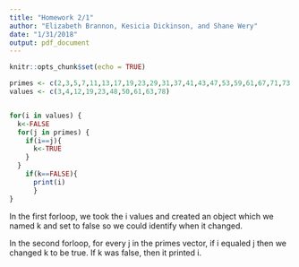 ```yaml
---
title: "Homework 2/1"
author: "Elizabeth Brannon, Kesicia Dickinson, and Shane Wery"
date: "1/31/2018"
output: pdf_document
---
```


```r
knitr::opts_chunk$set(echo = TRUE)
```

```r
primes <- c(2,3,5,7,11,13,17,19,23,29,31,37,41,43,47,53,59,61,67,71,73,79,83,89,97)
values <- c(3,4,12,19,23,48,50,61,63,78)


for(i in values) {
  k<-FALSE
  for(j in primes) {
    if(i==j){
      k<-TRUE
    }
  }
    if(k==FALSE){
      print(i)
      }
}

```
In the first forloop, we took the i values and created an object which we named k and set to false so we could identify when it changed. 

In the second forloop, for every j in the primes vector, if i equaled j then we changed k to be true. If k was false, then it printed i. 
